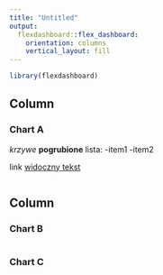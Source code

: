 ---
title: "Untitled"
output: 
  flexdashboard::flex_dashboard:
    orientation: columns
    vertical_layout: fill
---

```{r setup, include=FALSE}
library(flexdashboard)
```

Column {data-width=650}
-----------------------------------------------------------------------

### Chart A

<!-- zrob tu grafikeee -->

*krzywe*
**pogrubione**
lista:
  -item1
  -item2
  
link [widoczny tekst](www.google.com)


```{r}

```

Column {data-width=350}
-----------------------------------------------------------------------

### Chart B

```{r}

```

### Chart C

```{r}

```

